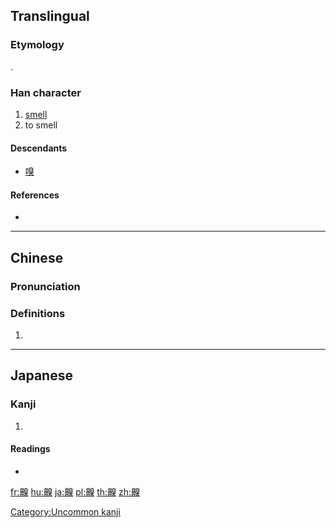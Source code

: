 {{character info/new}}
==Translingual==

===Etymology===
{{Han compound|鼻|t1=nose|臭|t2=smell}}.<!-- Can’t tell if liushu is ic (nose/smell) or psc (nose/[sound]). -->

===Han character===
{{Han char|rn=209|rad=鼻|as=10|sn=24|four=|canj=HLHUK|ids=⿰鼻臭}}

# [[smell]]
# to smell

====Descendants====
* [[嗅]]

====References====
* {{Han ref|kx=1530.380|dkj=48543|dj=2067.350|hdz=74781.110|uh=9F45|ud=40773}}

----

==Chinese==
{{zh-forms}}

===Pronunciation===
{{zh-pron
|m=xiù
|c=cau3
|mc=y
|oc=y
|ma=
|cat=n,v
}}

===Definitions===
{{zh-hanzi}}

# {{rfdef|lang=zh}}

----

==Japanese==

===Kanji===
{{ja-kanji|grade=|rs=鼻10}}

# {{defn|lang=ja|sort=鼻10}}

====Readings====
* {{ja-readings|on=[[きゅう]] (kyū)|kun=[[かぐ]] (kagu)}}

[[Category:Uncommon kanji]]

[[fr:齅]]
[[hu:齅]]
[[ja:齅]]
[[pl:齅]]
[[th:齅]]
[[zh:齅]]